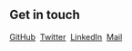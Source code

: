 
## Get in touch

[<i class="fa fa-github"></i> GitHub](https://github.com/jsrealm)&nbsp;
[<i class="fa fa-twitter"></i> Twitter](https://twitter.com/js_realm)&nbsp;
[<i class="fa fa-linkedin-square"></i> LinkedIn](https://www.linkedin.com/in/jsrealm-community-96731b197/)&nbsp;
[<i class="fa fa-google"></i> Mail](mailto:jsrealmcommunity@gmail.com)
